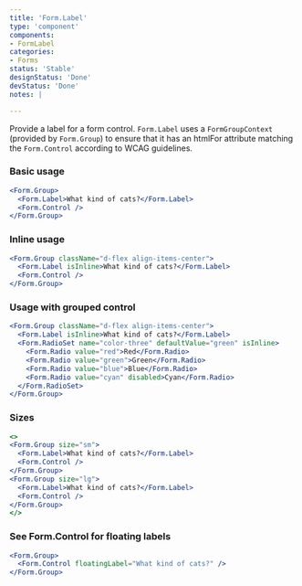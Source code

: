```yaml
---
title: 'Form.Label'
type: 'component'
components:
- FormLabel
categories:
- Forms
status: 'Stable'
designStatus: 'Done'
devStatus: 'Done'
notes: |

---
```


Provide a label for a form control.
`Form.Label` uses a `FormGroupContext` (provided by `Form.Group`) to ensure that
it has an htmlFor attribute matching the `Form.Control` according to WCAG guidelines.

### Basic usage

```jsx live
<Form.Group>
  <Form.Label>What kind of cats?</Form.Label>
  <Form.Control />
</Form.Group>
```

### Inline usage

```jsx live
<Form.Group className="d-flex align-items-center">
  <Form.Label isInline>What kind of cats?</Form.Label>
  <Form.Control />
</Form.Group>
```

### Usage with grouped control

```jsx live
<Form.Group className="d-flex align-items-center">
  <Form.Label isInline>What kind of cats?</Form.Label>
  <Form.RadioSet name="color-three" defaultValue="green" isInline>
    <Form.Radio value="red">Red</Form.Radio>
    <Form.Radio value="green">Green</Form.Radio>
    <Form.Radio value="blue">Blue</Form.Radio>
    <Form.Radio value="cyan" disabled>Cyan</Form.Radio>
  </Form.RadioSet>
</Form.Group>
```

### Sizes

```jsx live
<>
<Form.Group size="sm">
  <Form.Label>What kind of cats?</Form.Label>
  <Form.Control />
</Form.Group>
<Form.Group size="lg">
  <Form.Label>What kind of cats?</Form.Label>
  <Form.Control />
</Form.Group>
</>
```

### See Form.Control for floating labels

```jsx live
<Form.Group>
  <Form.Control floatingLabel="What kind of cats?" />
</Form.Group>
```

<testguide
  dataTestId
  selectors="`pgn__form-group`"
/>

